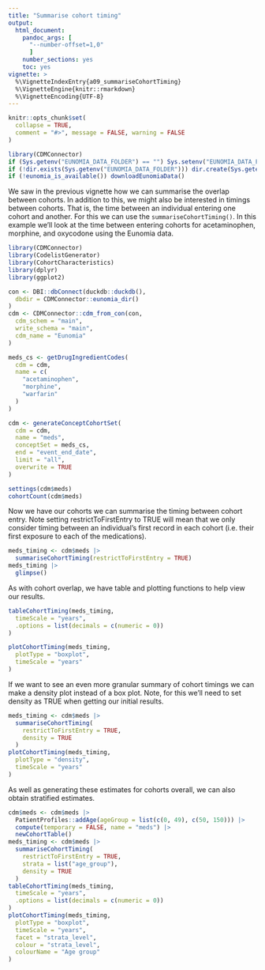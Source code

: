 ```yaml
---
title: "Summarise cohort timing"
output: 
  html_document:
    pandoc_args: [
      "--number-offset=1,0"
      ]
    number_sections: yes
    toc: yes
vignette: >
  %\VignetteIndexEntry{a09_summariseCohortTiming}
  %\VignetteEngine{knitr::rmarkdown}
  %\VignetteEncoding{UTF-8}
---
```


```r
knitr::opts_chunk$set(
  collapse = TRUE,
  comment = "#>", message = FALSE, warning = FALSE
)

library(CDMConnector)
if (Sys.getenv("EUNOMIA_DATA_FOLDER") == "") Sys.setenv("EUNOMIA_DATA_FOLDER" = tempdir())
if (!dir.exists(Sys.getenv("EUNOMIA_DATA_FOLDER"))) dir.create(Sys.getenv("EUNOMIA_DATA_FOLDER"))
if (!eunomia_is_available()) downloadEunomiaData()
```

We saw in the previous vignette how we can summarise the overlap between cohorts. In addition to this, we might also be interested in timings between cohorts. That is, the time between an individual entering one cohort and another. For this we can use the `summariseCohortTiming()`. In this example we'll look at the time between entering cohorts for acetaminophen, morphine, and oxycodone using the Eunomia data.

```r
library(CDMConnector)
library(CodelistGenerator)
library(CohortCharacteristics)
library(dplyr)
library(ggplot2)

con <- DBI::dbConnect(duckdb::duckdb(),
  dbdir = CDMConnector::eunomia_dir()
)
cdm <- CDMConnector::cdm_from_con(con,
  cdm_schem = "main",
  write_schema = "main",
  cdm_name = "Eunomia"
)

meds_cs <- getDrugIngredientCodes(
  cdm = cdm,
  name = c(
    "acetaminophen",
    "morphine",
    "warfarin"
  )
)

cdm <- generateConceptCohortSet(
  cdm = cdm,
  name = "meds",
  conceptSet = meds_cs,
  end = "event_end_date",
  limit = "all",
  overwrite = TRUE
)

settings(cdm$meds)
cohortCount(cdm$meds)
```

Now we have our cohorts we can summarise the timing between cohort entry. Note setting restrictToFirstEntry to TRUE will mean that we only consider timing between an individual's first record in each cohort (i.e. their first exposure to each of the medications).

```r
meds_timing <- cdm$meds |>
  summariseCohortTiming(restrictToFirstEntry = TRUE)
meds_timing |>
  glimpse()
```

As with cohort overlap, we have table and plotting functions to help view our results.

```r
tableCohortTiming(meds_timing,
  timeScale = "years",
  .options = list(decimals = c(numeric = 0))
)
```

```r
plotCohortTiming(meds_timing,
  plotType = "boxplot",
  timeScale = "years"
)
```

If we want to see an even more granular summary of cohort timings we can make a density plot instead of a box plot. Note, for this we'll need to set density as TRUE when getting our initial results.

```r
meds_timing <- cdm$meds |>
  summariseCohortTiming(
    restrictToFirstEntry = TRUE,
    density = TRUE
  )
plotCohortTiming(meds_timing,
  plotType = "density",
  timeScale = "years"
)
```

As well as generating these estimates for cohorts overall, we can also obtain stratified estimates.
```r
cdm$meds <- cdm$meds |>
  PatientProfiles::addAge(ageGroup = list(c(0, 49), c(50, 150))) |>
  compute(temporary = FALSE, name = "meds") |>
  newCohortTable()
meds_timing <- cdm$meds |>
  summariseCohortTiming(
    restrictToFirstEntry = TRUE,
    strata = list("age_group"),
    density = TRUE
  )
tableCohortTiming(meds_timing,
  timeScale = "years",
  .options = list(decimals = c(numeric = 0))
)
plotCohortTiming(meds_timing,
  plotType = "boxplot",
  timeScale = "years",
  facet = "strata_level",
  colour = "strata_level",
  colourName = "Age group"
)
```
